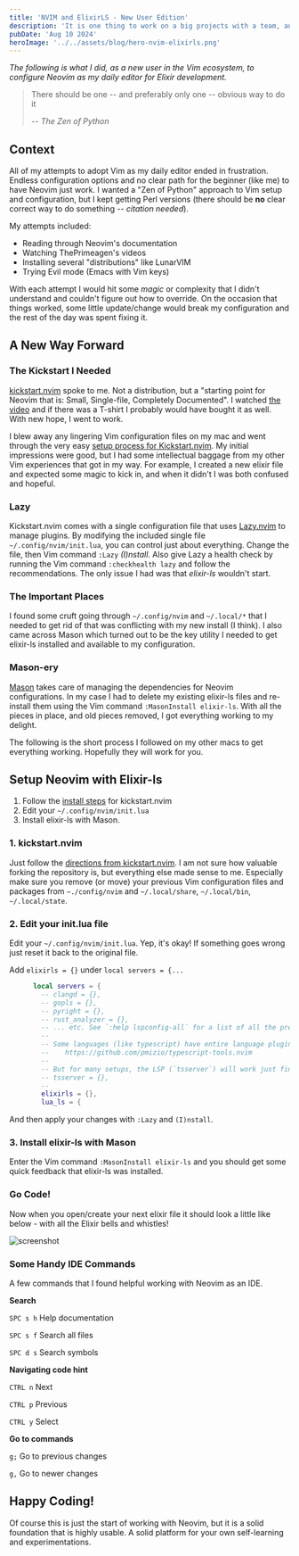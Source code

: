 ```yaml
---
title: 'NVIM and ElixirLS - New User Edition'
description: 'It is one thing to work on a big projects with a team, another to develop something useful as a solo developer. This is my 3 month journey building Sprytna.cards, hopefully it is useful.'
pubDate: 'Aug 10 2024'
heroImage: '../../assets/blog/hero-nvim-elixirls.png'
---
```



_The following is what I did, as a new user in the Vim ecosystem, to configure Neovim as my daily editor for Elixir development._


> There should be one -- and preferably only one -- obvious way to do it
>
> -- <cite>The Zen of Python</cite>

## Context

All of my attempts to adopt Vim as my daily editor ended in frustration. Endless configuration options and no clear path for the beginner (like me) to have Neovim just work. I wanted a "Zen of Python" approach to Vim setup and configuration, but I kept getting Perl versions (there should be **no** clear correct way to do something -- *citation needed*).

My attempts included:
- Reading through Neovim's documentation
- Watching ThePrimeagen's videos
- Installing several "distributions" like LunarVIM
- Trying Evil mode (Emacs with Vim keys)

With each attempt I would hit some _magic_ or complexity that I didn't understand and couldn't figure out how to override. On the occasion that things worked, some little update/change would break my configuration and the rest of the day was spent fixing it.

## A New Way Forward

### The Kickstart I Needed

[kickstart.nvim](https://github.com/nvim-lua/kickstart.nvim) spoke to me. Not a distribution, but a "starting point for Neovim that is: Small, Single-file, Completely Documented". I watched [the video](https://www.youtube.com/watch?v=m8C0Cq9Uv9o) and if there was a T-shirt I probably would have bought it as well. With new hope, I went to work.

I blew away any lingering Vim configuration files on my mac and went through the very easy [setup process for Kickstart.nvim](https://www.youtube.com/watch?v=m8C0Cq9Uv9o). My initial impressions were good, but I had some intellectual baggage from my other Vim experiences that got in my way. For example, I created a new elixir file and expected some magic to kick in, and when it didn't I was both confused and hopeful.

### Lazy

Kickstart.nvim comes with a single configuration file that uses [Lazy.nvim](https://github.com/folke/lazy.nvim) to manage plugins. By modifying the included single file `~/.config/nvim/init.lua`, you can control just about everything. Change the file, then Vim command `:Lazy` *(I)nstall*. Also give Lazy a health check by running the Vim command `:checkhealth lazy` and follow the recommendations. The only issue I had was that _elixir-ls_ wouldn't start.

### The Important Places

I found some cruft going through `~/.config/nvim` and `~/.local/*` that I needed to get rid of that was conflicting with my new install (I think). I also came across Mason which turned out to be the key utility I needed to get elixir-ls installed and available to my configuration.

### Mason-ery

[Mason](https://github.com/williamboman/mason.nvim) takes care of managing the dependencies for Neovim configurations. In my case I had to delete my existing elixir-ls files and re-install them using the Vim command `:MasonInstall elixir-ls`. With all the pieces in place, and old pieces removed, I got everything working to my delight.

The following is the short process I followed on my other macs to get everything working. Hopefully they will work for you.

## Setup Neovim with Elixir-ls

1. Follow the [install steps](https://github.com/williamboman/mason.nvim) for kickstart.nvim
2. Edit your `~/.config/nvim/init.lua`
3. Install elixir-ls with Mason.

### 1. kickstart.nvim

Just follow the [directions from kickstart.nvim](https://github.com/nvim-lua/kickstart.nvim?tab=readme-ov-file#installation). I am not sure how valuable forking the repository is, but everything else made sense to me. Especially make sure you remove (or move) your previous Vim configuration files and packages from `~./config/nvim` and `~/.local/share`, `~/.local/bin`, `~/.local/state`.

### 2. Edit your init.lua file
Edit your `~/.config/nvim/init.lua`. Yep, it's okay! If something goes wrong just reset it back to the original file.

Add `elixirls = {}`  under `local servers = {...`

```lua
      local servers = {
        -- clangd = {},
        -- gopls = {},
        -- pyright = {},
        -- rust_analyzer = {},
        -- ... etc. See `:help lspconfig-all` for a list of all the pre-configured LSPs
        --
        -- Some languages (like typescript) have entire language plugins that can be useful:
        --    https://github.com/pmizio/typescript-tools.nvim
        --
        -- But for many setups, the LSP (`tsserver`) will work just fine
        -- tsserver = {},
        --
        elixirls = {},
        lua_ls = {
```
And then apply your changes with `:Lazy` and `(I)nstall`.

### 3. Install elixir-ls with Mason

Enter the Vim command `:MasonInstall elixir-ls` and you should get some quick feedback that elixir-ls was installed.

### Go Code!

Now when you open/create your next elixir file it should look a little like below - with all the Elixir bells and whistles!

![screenshot](/blog/nvim-elixirls/screenshot1.png)

### Some Handy IDE Commands

A few commands that I found helpful working with Neovim as an IDE.

**Search**

`SPC s h` Help documentation

`SPC s f` Search all files

`SPC d s` Search symbols

**Navigating code hint**

`CTRL n` Next

`CTRL p` Previous

`CTRL y` Select

**Go to commands**

`g;` Go to previous changes

`g,` Go to newer changes

## Happy Coding!

Of course this is just the start of working with Neovim, but it is a solid foundation that is highly usable. A solid platform for your own self-learning and experimentations.
